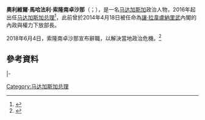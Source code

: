 {{多個問題|
{{Expand|time=2016-04-20T07:56:31+00:00}}
{{请求翻译|time=2016-04-20T07:56:31+00:00}} 
}}
{{Infobox Officeholder
|name             = 奧利維爾·馬哈法利·索隆南卓沙那
|native_name      = Olivier Mahafaly Solonandrasana
|native_name_lang = mg
|image            = 
|caption        = 
|office         = [[马达加斯加总理|马达加斯加总理]]
|president      = [[埃里·拉乔纳里马曼皮亚尼纳|埃里·拉乔纳里马曼皮亚尼纳]]
|term_start     = 2016年4月10日
|term_end       = 2018年6月6日
|predecessor    = [[讓·拉韋盧納里武|讓·拉韋盧納里武]]
|successor      = {{le|克里斯蒂安·恩蔡|Christian Ntsay}}
|birth_date     = {{birth date and age|1964|6|21|df=y}}
|birth_place    = {{MAD}}[[貝島|貝島]]
|death_date     = 
|death_place    = 
|party          = {{NONP}}
|alma_mater     = {{le|圖利亞拉大學|University of Toliara}}
|religion       = 
|signature      = 
|website        =
}}

'''奧利維爾·馬哈法利·索隆南卓沙那'''（{{lang-mg|Olivier Mahafaly Solonandrasana}}；{{bd|1964年|6月21日}}），是一名[[马达加斯加|马达加斯加]]政治人物，2016年起出任[[马达加斯加总理|马达加斯加总理]]<ref>{{cite web|url=http://pulse.ng/world/solonandrasana-olivier-mahafaly-madagascars-pm-takes-offices-says-to-fight-poverty-and-corruption-id4914731.html|title=Solonandrasana Olivier Mahafaly: Madagascar's PM takes offices, says to fight poverty and corruption|author=Pulse News Agency International Reuters|date=13 April 2016|publisher=|accessdate=19 April 2016|archive-date=2016-05-20|archive-url=https://web.archive.org/web/20160520111407/http://pulse.ng/world/solonandrasana-olivier-mahafaly-madagascars-pm-takes-offices-says-to-fight-poverty-and-corruption-id4914731.html|dead-url=no}}</ref>，此前曾於2014年4月18日被任命為[[讓·拉韋盧納里武|讓·拉韋盧納里武]]內閣的內政與權力下放部長。

2018年6月4日，索隆南卓沙那宣布辭職，以解決當地政治危機。<ref>{{Cite news|url=https://www.rappler.com/world/regions/africa/204078-madagascar-prime-minister-olivier-mahafaly-solonandrasana-resignation|title=Madagascar prime minister announces resignation|newspaper=Rappler|accessdate=2018-06-04|language=en|archive-date=2018-06-12|archive-url=https://web.archive.org/web/20180612140105/https://www.rappler.com/world/regions/africa/204078-madagascar-prime-minister-olivier-mahafaly-solonandrasana-resignation|dead-url=no}}</ref>

==參考資料==
{{reflist}}

{{s-start}}
{{s-off}}
|-
{{s-bef|before=[[讓·拉韋盧納里武|讓·拉韋盧納里武]]}}
{{s-ttl|title=[[马达加斯加总理|马达加斯加总理]]|years=2016年－2018年}}
{{s-aft|after={{le|克里斯蒂安·恩蔡|Christian Ntsay}}}}
{{s-end}}

{{馬達加斯加總理}}
{{DEFAULTSORT:Solonandrasana, Olivier Mahafaly}}

[[Category:马达加斯加总理|Category:马达加斯加总理]]